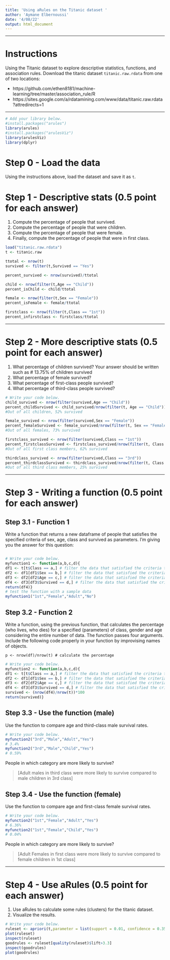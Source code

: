 ```yaml
---
title: 'Using aRules on the Titanic dataset '
author: 'Aymane Elbernoussi'
date: '4/08/22'
output: html_document
---
```


---

# Instructions
Using the Titanic dataset to explore descriptive statistics, functions, and
association rules. Download the titanic dataset `titanic.raw.rdata` from one
of two locations:

- https://github.com/ethen8181/machine-learning/tree/master/association_rule/R
- https://sites.google.com/a/rdatamining.com/www/data/titanic.raw.rdata?attredirects=1
 

---

```r
# Add your library below.
#install.packages("arules")
library(arules)
#install.packages("arulesViz")
library(arulesViz)
library(dplyr)

```

# Step 0 - Load the data
Using the instructions above, load the dataset and save it as `t`.

# Step 1 - Descriptive stats (0.5 point for each answer)

1. Compute the percentage of people that survived.
2. Compute the percentage of people that were children.
3. Compute the percentage of people that were female.
4. Finally, compute the percentage of people that were in first class.

```r
load("titanic.raw.rdata")
t <- titanic.raw

ttotal <- nrow(t)
survived <- filter(t,Survived == "Yes")

percent_survived <- nrow(survived)/ttotal

child <- nrow(filter(t,Age == "Child"))
percent_isChild <- child/ttotal

female <- nrow(filter(t,Sex == "Female"))
percent_isFemale <- female/ttotal

firstclass <- nrow(filter(t,Class == "1st"))
percent_infirstclass <- firstclass/ttotal


```

---

# Step 2 - More descriptive stats (0.5 point for each answer)


1. What percentage of children survived? Your answer should be written such as # 13.75% of children survived
2. What percentage of female survived?
3. What percentage of first-class people survived?
4. What percentage of third-class people survived?

```r
# Write your code below.
child_survived <- nrow(filter(survived,Age == "Child"))
percent_childSurvived <- child_survived/nrow(filter(t, Age == "Child"))
#Out of all children, 52% survived

female_survived <- nrow(filter(survived,Sex == "Female"))
percent_femaleSurvived <- female_survived/nrow(filter(t, Sex == "Female"))
#Out of all females, 73% survived 

firstclass_survived <- nrow(filter(survived,Class == "1st"))
percent_firstclassSurvived <- firstclass_survived/nrow(filter(t, Class == "1st"))
#Out of all first class members, 62% survived 

thirdclass_survived <- nrow(filter(survived,Class == "3rd"))
percent_thirdclassSurvived <- thirdclass_survived/nrow(filter(t, Class == "3rd"))
#Out of all third class members, 25% survived

```

---

# Step 3 - Writing a function (0.5 point for each answer)

## Step 3.1 - Function 1
Write a function that returns a new dataframe of people that satisfies the 
specified criteria of sex, age, class and survived as parameters. I'm giving you 
the answer for this question:

```
```

```r
# Write your code below.
myfunction1 <- function(a,b,c,d){
df1 <- t[t$Class == a,] # filter the data that satisfied the criteria that "Class" = a
df2 <- df1[df1$Sex == b,] # filter the data that satisfied the criteria that "Sex" = b
df3 <- df2[df2$Age == c,] # filter the data that satisfied the criteria that "Age" = c
df4 <- df3[df3$Survived == d,] # filter the data that satisfied the criteria that "Survived" = d
return(df4)}
# test the function with a sample data
myfunction1("1st","Female","Adult","No")


```

## Step 3.2 - Function 2
Write a function, using the previous function, that calculates the percentage 
(who lives, who dies) for a specified (parameters) of class, gender and age 
considering the entire number of data. The function passes four arguments. 
Include the following code properly in your function by improvising names of objects.

```
p <- nrow(df)/nrow(t) # calculate the percentage
```

```r
# Write your code below.
myfunction2 <- function(a,b,c,d){
df1 <- t[t$Class == a,] # filter the data that satisfied the criteria that "Class" = a
df2 <- df1[df1$Sex == b,] # filter the data that satisfied the criteria that "Sex" = b
df3 <- df2[df2$Age == c,] # filter the data that satisfied the criteria that "Age" = c
df4 <- df3[df3$Survived == d,] # filter the data that satisfied the criteria that "Survived" = d
survived <- (nrow(df4)/nrow(t))*100 
return(survived)}
```

## Step 3.3 - Use the function (male)
Use the function to compare age and third-class male survival rates. 

```r
# Write your code below.
myfunction2("3rd","Male","Adult","Yes")
# 3.4%
myfunction2("3rd","Male","Child","Yes")
# 0.59% 
```
People in which category are more likely to survive? 

> [Adult males in third class were more likely to survive compared to male children in 3rd class]


## Step 3.4 - Use the function (female)
Use the function to compare age and first-class female survival rates.

```r
# Write your code below.
myfunction2("1st","Female","Adult","Yes")
# 6.36%
myfunction2("1st","Female","Child","Yes")
# 0.04% 

```
People in which category are more likely to survive? 

> [Adult Females in first class were more likely to survive compared to female children in 1st class]

---

# Step 4 - Use aRules (0.5 point for each answer)

1. Use aRules to calculate some rules (clusters) for the titanic dataset.
2. Visualize the results.

```r
# Write your code below.
ruleset <- apriori(t,parameter = list(support = 0.01, confidence = 0.35))
plot(ruleset)
inspect(ruleset)
goodrules <- ruleset[quality(ruleset)$lift>3.3]
inspect(goodrules)
plot(goodrules)
```



